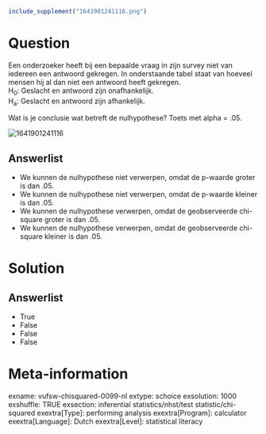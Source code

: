```r
include_supplement("1641901241116.png")
```

Question
========
Een onderzoeker heeft bij een bepaalde vraag in zijn survey niet van
iedereen een antwoord gekregen. In onderstaande tabel staat van hoeveel
mensen hij al dan niet een antwoord heeft gekregen.  
H<sub>0</sub>: Geslacht en antwoord zijn onafhankelijk.  
H<sub>a</sub>: Geslacht en antwoord zijn afhankelijk.  
  
Wat is je conclusie wat betreft de nulhypothese? Toets met alpha =
.05.  
  
<img src="1641901241116.png" class="fr-fic fr-dii tvcss_2"
alt="1641901241116" />

Answerlist
----------
* We kunnen de nulhypothese niet verwerpen, omdat de p-waarde groter is
  dan .05.
* We kunnen de nulhypothese niet verwerpen, omdat de p-waarde kleiner is
  dan .05.
* We kunnen de nulhypothese verwerpen, omdat de geobserveerde chi-square
  groter is dan .05.
* We kunnen de nulhypothese verwerpen, omdat de geobserveerde chi-square
  kleiner is dan .05.

Solution
========










Answerlist
----------
* True
* False
* False
* False

Meta-information
================
exname: vufsw-chisquared-0099-nl
extype: schoice
exsolution: 1000
exshuffle: TRUE
exsection: inferential statistics/nhst/test statistic/chi-squared
exextra[Type]: performing analysis
exextra[Program]: calculator
exextra[Language]: Dutch
exextra[Level]: statistical literacy

